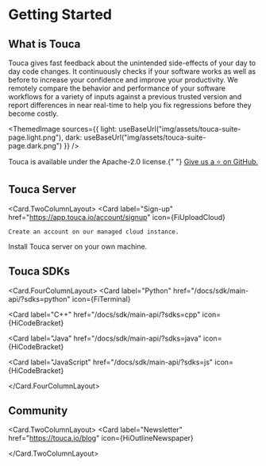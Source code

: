 
# Getting Started

## What is Touca

Touca gives fast feedback about the unintended side-effects of your day to day
code changes. It continuously checks if your software works as well as before to
increase your confidence and improve your productivity. We remotely compare the
behavior and performance of your software workflows for a variety of inputs
against a previous trusted version and report differences in near real-time to
help you fix regressions before they become costly.

<ThemedImage
  sources={{
    light: useBaseUrl("img/assets/touca-suite-page.light.png"),
    dark: useBaseUrl("img/assets/touca-suite-page.dark.png")
  }}
/>

<Admonition type="info" icon="⚡️" title="Open Source">
  <p>
    Touca is available under the Apache-2.0 license.{" "}
    <a href="https://github.com/trytouca/trytouca">Give us a ⭐️ on GitHub.</a>
  </p>
</Admonition>

## Touca Server

<Card.TwoColumnLayout>
  <Card
    label="Sign-up"
    href="https://app.touca.io/account/signup"
    icon={FiUploadCloud}
  >
    Create an account on our managed cloud instance.
  </Card>
  <Card label="Self-host" href="/docs/server/self-hosting" icon={FiServer}>
    Install Touca server on your own machine.
  </Card>
</Card.TwoColumnLayout>

## Touca SDKs

<Card.FourColumnLayout>
  <Card
    label="Python"
    href="/docs/sdk/main-api/?sdks=python"
    icon={FiTerminal}
  ></Card>
  <Card
    label="C++"
    href="/docs/sdk/main-api/?sdks=cpp"
    icon={HiCodeBracket}
  ></Card>
  <Card
    label="Java"
    href="/docs/sdk/main-api/?sdks=java"
    icon={HiCodeBracket}
  ></Card>
  <Card
    label="JavaScript"
    href="/docs/sdk/main-api/?sdks=js"
    icon={HiCodeBracket}
  ></Card>
</Card.FourColumnLayout>

## Community

<Card.TwoColumnLayout>
  <Card label="Discord" href="https://touca.io/discord" icon={FaDiscord}></Card>
  <Card
    label="Newsletter"
    href="https://touca.io/blog"
    icon={HiOutlineNewspaper}
  ></Card>
</Card.TwoColumnLayout>
